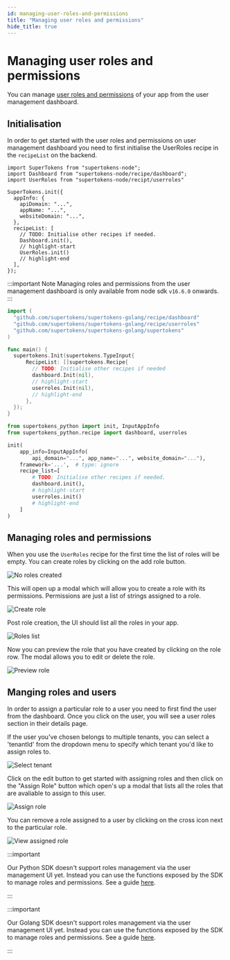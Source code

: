 ```yaml
---
id: managing-user-roles-and-permissions
title: "Managing user roles and permissions"
hide_title: true
---
```


<!-- COPY SECTION -->
<!-- ./userdashboard/managing-user-roles-and-permissions.mdx -->
<!-- 1 -->


# Managing user roles and permissions

You can manage [user roles and permissions](/docs/userroles/introduction) of your app from the user management dashboard.

## Initialisation

In order to get started with the user roles and permissions on user management dashboard you need to first initialise the UserRoles recipe in the `recipeList` on the backend.

<BackendSDKTabs>
<TabItem value="nodejs">

```tsx
import SuperTokens from "supertokens-node";
import Dashboard from "supertokens-node/recipe/dashboard";
import UserRoles from "supertokens-node/recipt/userroles"

SuperTokens.init({
  appInfo: {
    apiDomain: "...",
    appName: "...",
    websiteDomain: "...",
  },
  recipeList: [
    // TODO: Initialise other recipes if needed.
    Dashboard.init(),
    // highlight-start
    UserRoles.init()
    // highlight-end
  ],
});
```
:::important Note
Managing roles and permissions from the user management dashboard is only available from node sdk `v16.6.0` onwards.
:::
</TabItem>
<TabItem value="go">

```go
import (
  "github.com/supertokens/supertokens-golang/recipe/dashboard"
  "github.com/supertokens/supertokens-golang/recipe/userroles"
  "github.com/supertokens/supertokens-golang/supertokens"
)

func main() {
  supertokens.Init(supertokens.TypeInput{
      RecipeList: []supertokens.Recipe{
        // TODO: Initialise other recipes if needed
        dashboard.Init(nil),
        // highlight-start
        userroles.Init(nil),
        // highlight-end
      },
  });
}
```

</TabItem>
<TabItem value="python">


```python
from supertokens_python import init, InputAppInfo
from supertokens_python.recipe import dashboard, userroles

init(
    app_info=InputAppInfo(
        api_domain="...", app_name="...", website_domain="..."),
    framework='...',  # type: ignore
    recipe_list=[
        # TODO: Initialise other recipes if needed.
        dashboard.init(),
        # highlight-start
        userroles.init()
        # highlight-end
    ]
)
```
</TabItem>
</BackendSDKTabs>

<BackendSDKTabs>

<TabItem value="nodejs">

## Managing roles and permissions

When you use the `UserRoles` recipe for the first time the list of roles will be empty. You can create roles by clicking on the add role button.

<img src="/img/dashboard/no-roles-created.png" alt="No roles created"/>

This will open up a modal which will allow you to create a role with its permissions. Permissions are just a list of strings assigned to a role.

<img src="/img/dashboard/create-role.png" alt="Create role"/>

Post role creation, the UI should list all the roles in your app.

<img src="/img/dashboard/roles-list.png" alt="Roles list"/>

Now you can preview the role that you have created by clicking on the role row. The modal allows you to edit or delete the role.

<img src="/img/dashboard/preview-role.png" alt="Preview role"/>

## Manging roles and users

In order to assign a particular role to a user you need to first find the user from the dashboard. Once you click on the user, you will see a user roles section in their details page.

If the user you've chosen belongs to multiple tenants, you can select a 'tenantId' from the dropdown menu to specify which tenant you'd like to assign roles to.

<img src="/img/dashboard/select-tenant.png" alt="Select tenant"/>

Click on the edit button to get started with assigning roles and then click on the "Assign Role" button which open's up a modal that lists all the roles that are avaliable to assign to this user.

<img src="/img/dashboard/assign-role.png" alt="Assign role"/>

You can remove a role assigned to a user by clicking on the cross icon next to the particular role.

<img src="/img/dashboard/view-assigned-roles.png" alt="View assigned role"/>
</TabItem>

<TabItem value="python">

:::important

Our Python SDK doesn't support roles management via the user management UI yet. Instead you can use the functions exposed by the SDK to manage roles and permissions. See a guide  [here](/docs/userroles/introduction).

:::

</TabItem>

<TabItem value="go">

:::important

Our Golang SDK doesn't support roles management via the user management UI yet. Instead you can use the functions exposed by the SDK to manage roles and permissions. See a guide  [here](/docs/userroles/introduction).

:::

</TabItem>

</BackendSDKTabs>


<!-- END COPY SECTION -->
